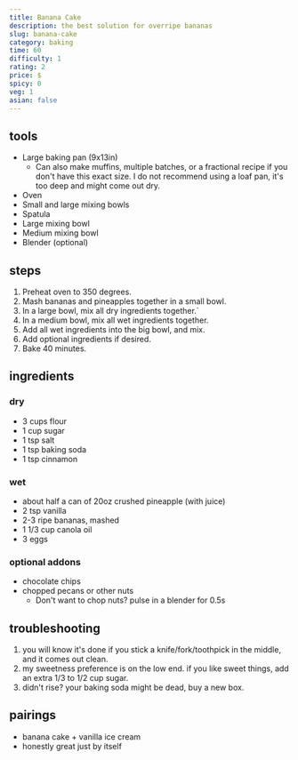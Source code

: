 ```yaml
---
title: Banana Cake
description: the best solution for overripe bananas
slug: banana-cake
category: baking
time: 60
difficulty: 1
rating: 2
price: $
spicy: 0
veg: 1
asian: false
---
```


## tools

- Large baking pan (9x13in)
  - Can also make muffins, multiple batches, or a fractional recipe if you don't have this exact size. I do not recommend using a loaf pan, it's too deep and might come out dry.
- Oven
- Small and large mixing bowls
- Spatula
- Large mixing bowl
- Medium mixing bowl
- Blender (optional)

## steps

1. Preheat oven to 350 degrees.
2. Mash bananas and pineapples together in a small bowl.
3. In a large bowl, mix all dry ingredients together.`
4. In a medium bowl, mix all wet ingredients together.
5. Add all wet ingredients into the big bowl, and mix.
6. Add optional ingredients if desired.
7. Bake 40 minutes.<Footnote n='1' client:idle />


## ingredients

### dry

- 3 cups flour
- 1 cup sugar <Footnote n='2' client:idle />
- 1 tsp salt
- 1 tsp baking soda <Footnote n='3' client:idle />
- 1 tsp cinnamon

### wet

- about half a can of 20oz crushed pineapple (with juice)
- 2 tsp vanilla
- 2-3 ripe bananas, mashed
- 1 1/3 cup canola oil
- 3 eggs

### optional addons

- chocolate chips
- chopped pecans or other nuts
  - Don't want to chop nuts? pulse in a blender for 0.5s

## troubleshooting

1. <FootnoteRef n='1' client:idle>you will know it's done if you stick a knife/fork/toothpick in the middle, and it comes out clean.</FootnoteRef>
2. <FootnoteRef n='2' client:idle>my sweetness preference is on the low end. if you like sweet things, add an extra 1/3 to 1/2 cup sugar.</FootnoteRef>
3. <FootnoteRef n='3' client:idle>didn't rise? your baking soda might be dead, buy a new box.</FootnoteRef>

## pairings

- banana cake + vanilla ice cream
- honestly great just by itself
